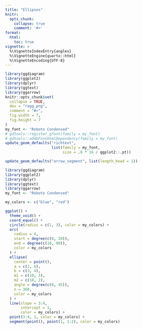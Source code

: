 ```yaml
---
title: "Ellipses"
knitr:
  opts_chunk: 
    collapse: true
    comment: '#>'
format: 
  html:
    toc: true
vignette: >
  %\VignetteIndexEntry{angles}
  %\VignetteEngine{quarto::html}
  %\VignetteEncoding{UTF-8}
---
```


```r
library(ggdiagram)
library(ggplot2)
library(dplyr)
library(ggtext)
library(ggarrow)
knitr::opts_chunk$set(
  collapse = TRUE,
  dev = "ragg_png",
  comment = "#>",
  fig.width = 7,
  fig.height = 7
)
my_font <- "Roboto Condensed"
# gdtools::register_gfont(family = my_font)
# gdtools::addGFontHtmlDependency(family = my_font)
update_geom_defaults("richtext",
                     list(family = my_font, 
                          size = .8 * 16 / ggplot2::.pt))

update_geom_defaults("arrow_segment", list(length_head = 1))
```

```r
library(ggdiagram)
library(ggplot2)
library(dplyr)
library(ggtext)
library(ggarrow)
my_font <- "Roboto Condensed"

```


```r
my_colors <- c("blue", "red")

ggplot() +
  theme_void() +
  coord_equal() +
  circle(radius = c(1, 3), color = my_colors) +
  arc(
    radius = 4,
    start = degree(c(0, 20)),
    end = degree(c(10, 90)),
    color = my_colors
  ) +
  ellipse(
    center = point(),
    a = c(2, 6),
    b = c(3, 4),
    m1 = c(10, 3),
    m2 = c(10, 2),
    angle = degree(c(0, 45)),
    n = 360,
    color = my_colors
  ) +
  line(slope = 3:4,
       intercept = 1,
       color = my_colors) +
  point(3:4, 1, color = my_colors) +
  segment(point(), point(1, 1:2), color = my_colors)
  
  

```





